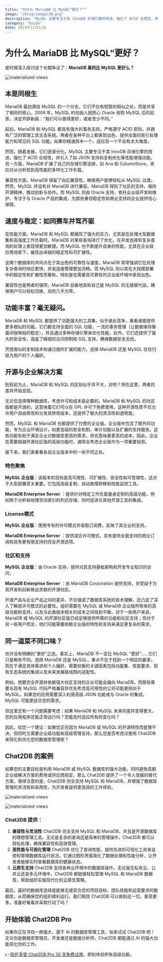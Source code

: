 ```yaml
---
title: "为什么 MariaDB 比 MySQL“更好？”"
image: "/blog/image/30.png"
description: "MySQL 主要专注于其 InnoDB 存储引擎的改进，强化了 ACID 合规性，并引入了如 JSON 支持和复制优化等性能增强功能。另一方面，MariaDB 扩展了自己的存储引擎选择，来应对从分析型到高性能的多样化工作负载。"
category: "Guide"
date: 2024年11月12日
---
```


# 为什么 MariaDB 比 MySQL“更好？

是时候深入探讨这个长期争议了：**MariaDB 真的比 MySQL 更好么？**

![materialized-views](/image/blog/mariadb/1.png)

## 本是同根生

MariaDB 最初源自 MySQL 的一个分支，它们不仅有短暂的相似之处，而是共享了相同的核心。2009 年，MySQL 的创始人因担心 Oracle 收购 MySQL 后的前景，决定开辟新路：“我们可以做得更好，或者至少不同。”

起初，MariaDB 和 MySQL 都具有强大的事务支持，严格遵守 ACID 原则，并拥有广泛的管理工具生态系统。两者在各种平台上都表现出色，提供全面的索引处理能力和常见的 SQL 功能。如果你精通其中一个，适应另一个不会有太大难度。

然而，随着发展，它们逐渐分化。MySQL 主要专注于其 InnoDB 存储引擎的改进，强化了 ACID 合规性，并引入了如 JSON 支持和复制优化等性能增强功能。另一方面，MariaDB 扩展了自己的存储引擎选择，如 Aria 和 ColumnStore，来应对从分析型到高性能的多样化工作负载。

兼容性方面，MariaDB 保留了向后兼容性，确保用户能够轻松从 MySQL 过渡。然而，MySQL 并没有对 MariaDB 进行兼容。MariaDB 得到了社区的支持，保持开源精神，推动创新与协作。而 MySQL 则由 Oracle 支持，依托企业级开发和维护，专注于与 Oracle 产品的集成，为那些重视稳定性和商业支持的企业提供信心保障。

## 速度与稳定：如同赛车并驾齐驱

在性能方面，MariaDB 和 MySQL 都展现了强大的实力，尤其是在处理大型数据集和高强度工作负载时。MariaDB 对某些查询进行了优化，在并发连接和复杂查询的处理上表现得更加敏捷。而 MySQL 也不断提升自身的性能，尤其在企业级应用场景下，展现出卓越的稳定性和可扩展性。

这两个数据库的共同点在于其出色的可靠性与速度。MariaDB 常常强调它在处理复杂查询时响应更快，并发连接管理更加流畅。而 MySQL 则以其在大规模部署中的稳定性和扩展性而著称，特别是在需要高可靠性的企业级环境中表现出色。

兼容性也是两者的强项，MariaDB 自豪地宣称自己是 MySQL 的无缝替代品，确保用户可以轻松切换，风险几乎为零。

## 功能丰富？毫无疑问。

MariaDB 和 MySQL 都提供了功能强大的工具集，似乎彼此竞争，看看谁能提供更多相似的功能。它们都支持全面的 SQL 功能、一流的事务管理（让数据保持像晨间咖啡般的稳定），并且通过多种存储引擎来优化性能。此外，它们还提供了强大的安全性，涵盖了精细的访问控制和 SSL 支持，确保数据安全无忧。

凭借类似的复制技术和通过插件扩展的能力，选择 MariaDB 还是 MySQL 往往归结为用户的个人偏好。

## 开源与企业解决方案

到目前为止，MariaDB 和 MySQL 的区别似乎并不大，对吧？但在这里，两者的差异开始显现。

无论您选择哪种数据库，考虑许可和成本是必要的。MariaDB 和 MySQL 的社区版都是开源的，这意味着它们可以在 GPL 许可下免费使用。这种开源性质不仅允许用户自由修改和分发其修改版本，还提供了极大的灵活性和透明度。

然而，MySQL 和 MariaDB 也都提供了付费的企业版。企业版中包含了额外的功能，专为企业环境设计，如更高级的安全机制、审计功能以及扩展的支持服务。这些功能有助于满足企业对数据库更高的需求，但也意味着更高的成本。因此，企业在需要超越开源社区版的高级功能时，通常会考虑企业版作为一项重要投资。

接下来，我们来看看各自企业版本中的一些不同之处。

### 特色聚焦

**MySQL 企业版**：该版本的目标是高可用性、可扩展性、安全性和可管理性，这对于大型部署至关重要。它包括高级复制、自动故障转移和性能监控工具。

**MariaDB Enterprise Server** ：提供针对特定工作负载量身定制的高级功能，例如用于分析和地理空间索引的列式存储，同时促进与其他开源工具的集成。

### License模式

**MySQL 企业版**：使用专有的许可模式并收取订阅费，反映了其企业的支持。

**MariaDB Enterprise Server** ：提供混合许可模式，具有提供全面支持的商业订阅和具有更有限支持的完全开源选项。

### 社区和支持

**MySQL 企业版**：由 Oracle 支持，提供对其支持基础架构和开发专业知识的访问。

**MariaDB Enterprise Server** ：由 MariaDB Corporation 提供支持，并受益于为其开发和创新做出贡献的开源社区。

开源产品与企业产品之间的差异，不仅强调了数据库系统的技术理解，还凸显了深入了解其许可模式的必要性。组织需要在 MySQL 或 MariaDB 企业版所带来的高级功能和支持，以及与此类版本相关的成本之间找到平衡。对于一些用户来说，MariaDB 或 MySQL 的开源社区版已经足够提供所需的功能和社区支持；但对于另一些用户而言，他们可能需要依赖企业版的特性和支持来满足更复杂的需求。

## 同一道菜不同口味？

也许没有明确的“更好”之选。事实上，MariaDB 不一定比 MySQL "更好"……它们只是略有不同。选择 MariaDB 还是 MySQL，重点不在于找到一个明显的赢家，而在于满足具体需求和个人偏好。需要权衡的关键因素包括功能集、性能要求、现有生态系统的集成以及未来发展路线图的适配性。

例如，想要完全开源并依赖强大社区支持的企业可能会偏向 MariaDB，而那些需要与现有 MySQL 代码严格兼容并优先考虑高可用性的公司可能更倾向于 MySQL。如果您的应用需要深入利用高级 JSON 功能或与 Oracle 的集成，MySQL 可能更适合您的需求。

但这里还有一个问题需要考虑：如果 MariaDB 和 MySQL 未来的差异变得更大，您的应用程序还能正常运行吗？您能及时适应所有的变化吗？

因此，给您一个建议：如果您正在因为 MariaDB 或 MySQL 的开源特性而犹豫不决，但同时又需要企业级功能和高级管理支持，那么您是否考虑过使用 Chat2DB 来简化和优化您的数据库管理呢？

## Chat2DB 的案例

如果您的主要目标是利用 MariaDB 或 MySQL 数据库的强大功能，同时避免高额企业级解决方案的费用或供应商锁定，那么 Chat2DB 提供了一个令人信服的替代方案。值得注意的是，Chat2DB 完全支持 MySQL 和 MariaDB，并增强了数据库管理的灵活性和易用性，为开发者提供更高效的工作体验。

![materialized-views](/image/blog/mariadb/2.png)

![materialized-views](/image/blog/mariadb/3.png)

### Chat2DB 提供：

1. **兼容性与灵活性** Chat2DB 完全支持 MySQL 和 MariaDB，并且是开源数据库的理想管理工具。无论是复杂的查询还是简单的管理操作，Chat2DB 都可以轻松处理，确保兼容性和高效管理。
2. **高性能与可视化管理** Chat2DB 优化了查询性能，提供先进的可视化工具来监控和管理数据库运行状况。它通过图形界面简化了数据处理和性能分析，让开发者能够实时查看数据库的健康状态。
3. **云原生支持** Chat2DB 支持各种云环境中的数据库操作，无论是在私有云、公共云还是多云环境中，Chat2DB 都能够轻松管理 MySQL 和 MariaDB 数据库，帮助组织实施现代化的云原生策略。

最后，最好的数据库选择是能够无缝契合您的项目目标、团队技能和运营要求的数据库，从而确保您的组织顺利运行。我们相信 Chat2DB 可以做到这一切，甚至更多。准备好看看并采取行动了吗？

## 开始体验 Chat2DB Pro

如果你正在寻找一款强大、基于 AI 的数据库管理工具，快来试试 Chat2DB 吧！无论你是数据库管理员、开发者还是数据分析师，Chat2DB 都能通过 AI 的强大功能简化你的工作。

👉[现在享受 Chat2DB Pro 30 天免费试用](https://chat2db-ai.com/pricing)，即刻体验所有高级功能。
